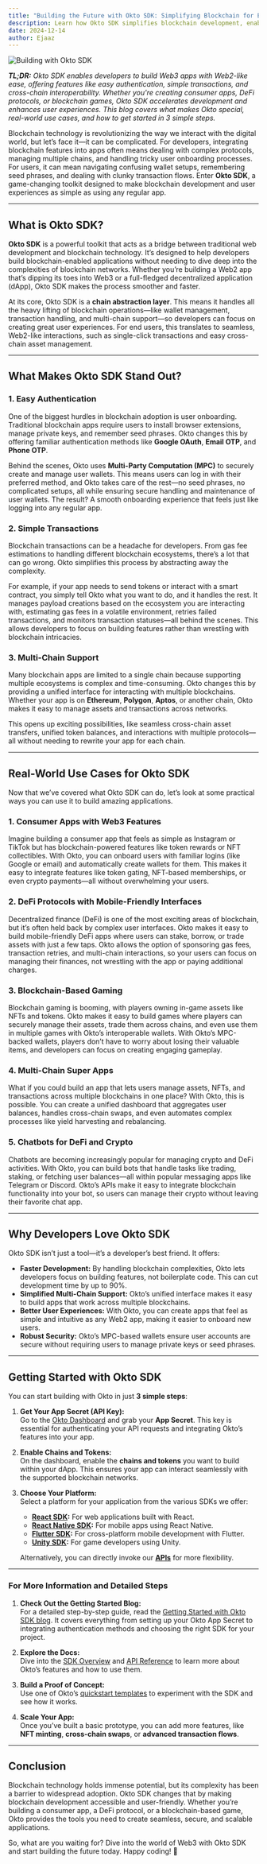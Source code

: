 ```yaml
---
title: "Building the Future with Okto SDK: Simplifying Blockchain for Everyone"
description: Learn how Okto SDK simplifies blockchain development, enabling developers to build powerful Web3 applications with ease.
date: 2024-12-14
author: Ejaaz
---
```


![Building with Okto SDK](/images/building_the_future_with_okto_sdk_blog_cover.png)

<em><strong>TL;DR:</strong> Okto SDK enables developers to build Web3 apps with Web2-like ease, offering features like easy authentication, simple transactions, and cross-chain interoperability. Whether you're creating consumer apps, DeFi protocols, or blockchain games, Okto SDK accelerates development and enhances user experiences. This blog covers what makes Okto special, real-world use cases, and how to get started in 3 simple steps.</em>

Blockchain technology is revolutionizing the way we interact with the digital world, but let’s face it—it can be complicated. For developers, integrating blockchain features into apps often means dealing with complex protocols, managing multiple chains, and handling tricky user onboarding processes. For users, it can mean navigating confusing wallet setups, remembering seed phrases, and dealing with clunky transaction flows. Enter **Okto SDK**, a game-changing toolkit designed to make blockchain development and user experiences as simple as using any regular app.

---

## What is Okto SDK?

**Okto SDK** is a powerful toolkit that acts as a bridge between traditional web development and blockchain technology. It’s designed to help developers build blockchain-enabled applications without needing to dive deep into the complexities of blockchain networks. Whether you’re building a Web2 app that’s dipping its toes into Web3 or a full-fledged decentralized application (dApp), Okto SDK makes the process smoother and faster.

At its core, Okto SDK is a **chain abstraction layer**. This means it handles all the heavy lifting of blockchain operations—like wallet management, transaction handling, and multi-chain support—so developers can focus on creating great user experiences. For end users, this translates to seamless, Web2-like interactions, such as single-click transactions and easy cross-chain asset management.

---

## What Makes Okto SDK Stand Out?

### 1. Easy Authentication

One of the biggest hurdles in blockchain adoption is user onboarding. Traditional blockchain apps require users to install browser extensions, manage private keys, and remember seed phrases. Okto changes this by offering familiar authentication methods like **Google OAuth**, **Email OTP**, and **Phone OTP**.

Behind the scenes, Okto uses **Multi-Party Computation (MPC)** to securely create and manage user wallets. This means users can log in with their preferred method, and Okto takes care of the rest—no seed phrases, no complicated setups, all while ensuring secure handling and maintenance of user wallets. The result? A smooth onboarding experience that feels just like logging into any regular app.

### 2. Simple Transactions

Blockchain transactions can be a headache for developers. From gas fee estimations to handling different blockchain ecosystems, there’s a lot that can go wrong. Okto simplifies this process by abstracting away the complexity.

For example, if your app needs to send tokens or interact with a smart contract, you simply tell Okto what you want to do, and it handles the rest. It manages payload creations based on the ecosystem you are interacting with, estimating gas fees in a volatile environment, retries failed transactions, and monitors transaction statuses—all behind the scenes. This allows developers to focus on building features rather than wrestling with blockchain intricacies.

### 3. Multi-Chain Support

Many blockchain apps are limited to a single chain because supporting multiple ecosystems is complex and time-consuming. Okto changes this by providing a unified interface for interacting with multiple blockchains. Whether your app is on **Ethereum**, **Polygon**, **Aptos**, or another chain, Okto makes it easy to manage assets and transactions across networks.

This opens up exciting possibilities, like seamless cross-chain asset transfers, unified token balances, and interactions with multiple protocols—all without needing to rewrite your app for each chain.

---

## Real-World Use Cases for Okto SDK

Now that we’ve covered what Okto SDK can do, let’s look at some practical ways you can use it to build amazing applications.

### 1. Consumer Apps with Web3 Features

Imagine building a consumer app that feels as simple as Instagram or TikTok but has blockchain-powered features like token rewards or NFT collectibles. With Okto, you can onboard users with familiar logins (like Google or email) and automatically create wallets for them. This makes it easy to integrate features like token gating, NFT-based memberships, or even crypto payments—all without overwhelming your users.

### 2. DeFi Protocols with Mobile-Friendly Interfaces

Decentralized finance (DeFi) is one of the most exciting areas of blockchain, but it’s often held back by complex user interfaces. Okto makes it easy to build mobile-friendly DeFi apps where users can stake, borrow, or trade assets with just a few taps. Okto allows the option of sponsoring gas fees, transaction retries, and multi-chain interactions, so your users can focus on managing their finances, not wrestling with the app or paying additional charges.

### 3. Blockchain-Based Gaming

Blockchain gaming is booming, with players owning in-game assets like NFTs and tokens. Okto makes it easy to build games where players can securely manage their assets, trade them across chains, and even use them in multiple games with Okto’s interoperable wallets. With Okto’s MPC-backed wallets, players don’t have to worry about losing their valuable items, and developers can focus on creating engaging gameplay.

### 4. Multi-Chain Super Apps

What if you could build an app that lets users manage assets, NFTs, and transactions across multiple blockchains in one place? With Okto, this is possible. You can create a unified dashboard that aggregates user balances, handles cross-chain swaps, and even automates complex processes like yield harvesting and rebalancing.

### 5. Chatbots for DeFi and Crypto

Chatbots are becoming increasingly popular for managing crypto and DeFi activities. With Okto, you can build bots that handle tasks like trading, staking, or fetching user balances—all within popular messaging apps like Telegram or Discord. Okto’s APIs make it easy to integrate blockchain functionality into your bot, so users can manage their crypto without leaving their favorite chat app.

---

## Why Developers Love Okto SDK

Okto SDK isn’t just a tool—it’s a developer’s best friend. It offers:

- **Faster Development:** By handling blockchain complexities, Okto lets developers focus on building features, not boilerplate code. This can cut development time by up to 90%.
- **Simplified Multi-Chain Support:** Okto’s unified interface makes it easy to build apps that work across multiple blockchains.
- **Better User Experiences:** With Okto, you can create apps that feel as simple and intuitive as any Web2 app, making it easier to onboard new users.
- **Robust Security:** Okto’s MPC-based wallets ensure user accounts are secure without requiring users to manage private keys or seed phrases.

---

## Getting Started with Okto SDK

You can start building with Okto in just **3 simple steps**:

1. **Get Your App Secret (API Key):**  
   Go to the [Okto Dashboard](https://dashboard.okto.tech/login) and grab your **App Secret**. This key is essential for authenticating your API requests and integrating Okto’s features into your app.

2. **Enable Chains and Tokens:**  
   On the dashboard, enable the **chains and tokens** you want to build within your dApp. This ensures your app can interact seamlessly with the supported blockchain networks.

3. **Choose Your Platform:**  
   Select a platform for your application from the various SDKs we offer:  
   - **[React SDK](https://docs.okto.tech/docs/react-sdk/getting-started/quickstart-okto-react/new-okto-react-setup):** For web applications built with React.  
   - **[React Native SDK](https://docs.okto.tech/docs/react-native-sdk/getting-started/quickstart-okto-react-native/new-okto-react-setup):** For mobile apps using React Native.  
   - **[Flutter SDK](https://docs.okto.tech/docs/flutter-sdk/getting-started/quickstart-okto-flutter/new-okto-flutter-setup):** For cross-platform mobile development with Flutter.  
   - **[Unity SDK](https://docs.okto.tech/docs/unity-sdk):** For game developers using Unity.  
   
   Alternatively, you can directly invoke our **[APIs](https://docs.okto.tech/api-docs)** for more flexibility.

---

### For More Information and Detailed Steps

1. **Check Out the Getting Started Blog:**  
   For a detailed step-by-step guide, read the [Getting Started with Okto SDK blog](https://docs.okto.tech/blogs/getting-started-with-okto). It covers everything from setting up your Okto App Secret to integrating authentication methods and choosing the right SDK for your project.

2. **Explore the Docs:**  
   Dive into the [SDK Overview](https://docs.okto.tech/docs/sdk-overview) and [API Reference](https://docs.okto.tech/api-docs) to learn more about Okto’s features and how to use them.

3. **Build a Proof of Concept:**  
   Use one of Okto’s [quickstart templates](https://github.com/okto-hq/okto-sdk-react-template-app) to experiment with the SDK and see how it works.

4. **Scale Your App:**  
   Once you’ve built a basic prototype, you can add more features, like **NFT minting**, **cross-chain swaps**, or **advanced transaction flows**.

---

## Conclusion

Blockchain technology holds immense potential, but its complexity has been a barrier to widespread adoption. Okto SDK changes that by making blockchain development accessible and user-friendly. Whether you’re building a consumer app, a DeFi protocol, or a blockchain-based game, Okto provides the tools you need to create seamless, secure, and scalable applications.

So, what are you waiting for? Dive into the world of Web3 with Okto SDK and start building the future today. Happy coding! 🚀